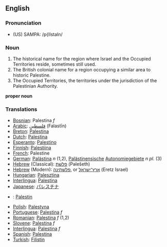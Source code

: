 ==English==
===Pronunciation===
*(US) SAMPA: /p{lIstaIn/

===Noun===
#The historical name for the region where Israel and the Occupied Territories reside, sometimes still used.
#The British colonial name for a region occupying a similar area to historic Palestine.
#The Occupied Territories, the territories under the jurisdiction of the Palestinian Authority.

'''proper noun'''

=== Translations ===

*[[Bosnian]]: Palestina ''f''
*[[Arabic]]: [[فلسطين]] (Falastīn)
*[[Breton]]: [[Palestina]]
*[[Dutch]]: [[Palestina]]
*[[Esperanto]]: [[Palestino]]
*[[Finnish]]: [[Palestiina]]
*[[French]]: Palestine
*[[German]]: [[Palästina]] ''n'' (1,2), [[Palästinensisch]]e [[Autonomiegebiet]]e ''n pl.'' (3)
*[[Hebrew]] (Classical): [[פלשׁת]] (Pəlešeth)
*[[Hebrew]] (Modern): [[פלשתינה]], or [[ארץ־ישראל]] (Eretz Israel)
*[[Hungarian]]: [[Palesztina]]
*[[Interlingua]]: [[Palestina]]
*[[Japanese]]: [[パレスチナ]]
*{{ms}}: [[Palestin]]
*[[Polish]]: [[Palestyna]]
*[[Portuguese]]: [[Palestina]] ''f''
*[[Romanian]]: [[Palestina]] ''f'' (1,2)
*[[Slovene]]: [[Palestina]] ''f''
*[[Interlingua]]: [[Palestina]] ''f''
*[[Spanish]]: [[Palestina]]
*[[Turkish]]: [[Filistin]]
